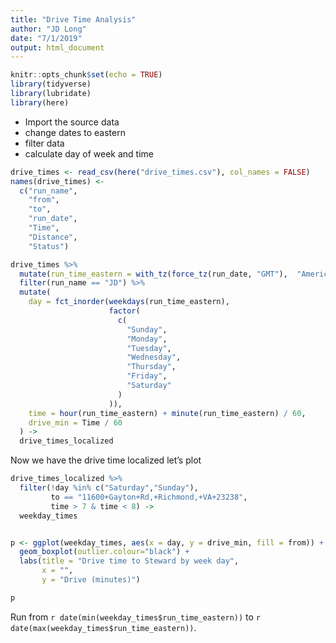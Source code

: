 ```yaml
---
title: "Drive Time Analysis"
author: "JD Long"
date: "7/1/2019"
output: html_document
---
```


```r
knitr::opts_chunk$set(echo = TRUE)
library(tidyverse)
library(lubridate)
library(here)
```

* Import the source data
* change dates to eastern
* filter data
* calculate day of week and time

```r
drive_times <- read_csv(here("drive_times.csv"), col_names = FALSE)
names(drive_times) <-
  c("run_name",
    "from",
    "to",
    "run_date",
    "Time",
    "Distance",
    "Status")

drive_times %>%
  mutate(run_time_eastern = with_tz(force_tz(run_date, "GMT"),  "America/New_York")) %>%
  filter(run_name == "JD") %>%
  mutate(
    day = fct_inorder(weekdays(run_time_eastern),
                      factor(
                        c(
                          "Sunday",
                          "Monday",
                          "Tuesday",
                          "Wednesday",
                          "Thursday",
                          "Friday",
                          "Saturday"
                        )
                      )),
    time = hour(run_time_eastern) + minute(run_time_eastern) / 60,
    drive_min = Time / 60
  ) ->
  drive_times_localized

```

Now we have the drive time localized let's plot


```r
drive_times_localized %>%
  filter(!day %in% c("Saturday","Sunday"), 
         to == "11600+Gayton+Rd,+Richmond,+VA+23238", 
         time > 7 & time < 8) ->
  weekday_times


p <- ggplot(weekday_times, aes(x = day, y = drive_min, fill = from)) +
  geom_boxplot(outlier.colour="black") +
  labs(title = "Drive time to Steward by week day",
       x = "",
       y = "Drive (minutes)")

p

```

Run from `r date(min(weekday_times$run_time_eastern))` to `r date(max(weekday_times$run_time_eastern))`.



